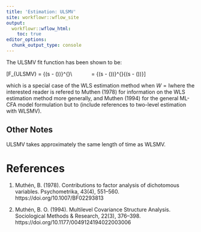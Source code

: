 ```yaml
---
title: 'Estimation: ULSMV'
site: workflowr::wflow_site
output:
  workflowr::wflow_html:
    toc: true
editor_options:
  chunk_output_type: console
---
```



The ULSMV fit function has been shown to be:

\[F_{ULSMV} = {\left(s - \sigma(\hat\theta)\right)}^{\prime}\mathrm{I}{\left(s - \sigma(\hat\theta)\right)}\\
\ \ \ \ \ \ \ \ \ \ \ \ = {\left(s - \sigma(\hat\theta)\right)}^{\prime}{\left(s - \sigma(\hat\theta)\right)}\]

which is a special case of the WLS estimation method when $W = \mathrm{I}$where the interested reader is refered to Muthen (1978) for information on the WLS estimation method more generally, and Muthen (1994)  for the general ML-CFA model formulation but to (include references to two-level estimation with WLSMV).


## Other Notes

ULSMV takes approximately the same length of time as WLSMV.

# References


1. Muthén, B. (1978). Contributions to factor analysis of dichotomous variables. Psychometrika, 43(4), 551–560. https://doi.org/10.1007/BF02293813

2. Muthén, B. O. (1994). Multilevel Covariance Structure Analysis. Sociological Methods & Research, 22(3), 376–398. https://doi.org/10.1177/0049124194022003006
